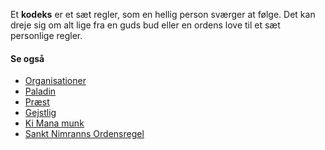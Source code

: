 {{title:Kodeks}}
{{author:Laura Holmegaard}}
{{timestamp:2011-01-23T09:44:15Z}}
{{copyright:Kodeks}}
Et '''kodeks''' er et sæt regler, som en hellig person sværger at følge. Det kan dreje sig om alt lige fra en guds bud eller en ordens love til et sæt personlige regler.

====Se også====
*[[Organisationer]]
*[[Paladin]]
*[[Præst]]
*[[Gejstlig]]
*[[Ki Mana munk]]
*[[Sankt Nimranns Ordensregel]]